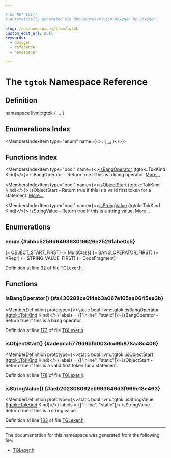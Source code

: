 ```yaml
---

# DO NOT EDIT!
# Automatically generated via docusaurus-plugin-doxygen by Doxygen.

slug: /api/namespaces/llvm/tgtok
custom_edit_url: null
keywords:
  - doxygen
  - reference
  - namespace

---
```





# The `tgtok` Namespace Reference

<DoxygenPage pluginConfig={pluginConfig}>



## Definition

<CodeBlock>namespace llvm::tgtok &#123; ... &#125;</CodeBlock>

## Enumerations Index

<MembersIndex>

<MembersIndexItem
  type="enum"
  name={<>:  &#123; <a href="#abbc5259d649363016626e2529fabe0c5">...</a> &#125;</>}>
</MembersIndexItem>

</MembersIndex>

## Functions Index

<MembersIndex>

<MembersIndexItem
  type="bool"
  name={<><a href="#a430288ce6f4ab3a067e165aa0645ee3b">isBangOperator</a> (tgtok::TokKind Kind)</>}>
isBangOperator - Return true if this is a bang operator. <a href="#a430288ce6f4ab3a067e165aa0645ee3b">More...</a>
</MembersIndexItem>

<MembersIndexItem
  type="bool"
  name={<><a href="#adedca5779d9bfd003dcd9b878aa8c406">isObjectStart</a> (tgtok::TokKind Kind)</>}>
isObjectStart - Return true if this is a valid first token for a statement. <a href="#adedca5779d9bfd003dcd9b878aa8c406">More...</a>
</MembersIndexItem>

<MembersIndexItem
  type="bool"
  name={<><a href="#aeb202308092eb993646d3f969e18e463">isStringValue</a> (tgtok::TokKind Kind)</>}>
isStringValue - Return true if this is a string value. <a href="#aeb202308092eb993646d3f969e18e463">More...</a>
</MembersIndexItem>

</MembersIndex>


<SectionDefinition>

## Enumerations

### enum  {#abbc5259d649363016626e2529fabe0c5}

<MemberDefinition
  prototype="enum llvm::tgtok::TokKind ">

<EnumerationList title="Enumeration values">

<Link id="abbc5259d649363016626e2529fabe0c5ad5504ffda0efa1de5ca3294f5ea86bbf" />
<EnumerationListItem name="Eof">

</EnumerationListItem>

<Link id="abbc5259d649363016626e2529fabe0c5a857bb78262fafbb375c8ddb3bbb40786" />
<EnumerationListItem name="Error">

</EnumerationListItem>

<Link id="abbc5259d649363016626e2529fabe0c5ab6518ad1edafb12d97dfa4c6fcdca405" />
<EnumerationListItem name="minus">

</EnumerationListItem>

<Link id="abbc5259d649363016626e2529fabe0c5af7dfdb0abdda5fcfe131bb1c1c6ccb71" />
<EnumerationListItem name="plus">

</EnumerationListItem>

<Link id="abbc5259d649363016626e2529fabe0c5a40cabdc4be4733e64eac9c7f83132f03" />
<EnumerationListItem name="l_square">

</EnumerationListItem>

<Link id="abbc5259d649363016626e2529fabe0c5a010c75d9fc7a8d85a674d2dddf5d54ad" />
<EnumerationListItem name="r_square">

</EnumerationListItem>

<Link id="abbc5259d649363016626e2529fabe0c5a35420167961de464fb47ec9732841a3d" />
<EnumerationListItem name="l_brace">

</EnumerationListItem>

<Link id="abbc5259d649363016626e2529fabe0c5ad02542660854e784e7c214a8dba6c234" />
<EnumerationListItem name="r_brace">

</EnumerationListItem>

<Link id="abbc5259d649363016626e2529fabe0c5a7ca2031967b9994e99508bf0b78520e7" />
<EnumerationListItem name="l_paren">

</EnumerationListItem>

<Link id="abbc5259d649363016626e2529fabe0c5a2f1ba4b878badcae8ff5c8abf15c31eb" />
<EnumerationListItem name="r_paren">

</EnumerationListItem>

<Link id="abbc5259d649363016626e2529fabe0c5af4971765146e9eb55e9536e3017b3457" />
<EnumerationListItem name="less">

</EnumerationListItem>

<Link id="abbc5259d649363016626e2529fabe0c5af4368dbd4f5a6192fa1b7a17f220677e" />
<EnumerationListItem name="greater">

</EnumerationListItem>

<Link id="abbc5259d649363016626e2529fabe0c5ac289b529b3eac246daa84b6029a8f32a" />
<EnumerationListItem name="colon">

</EnumerationListItem>

<Link id="abbc5259d649363016626e2529fabe0c5aa7ef6093191c7af59ccbc6ee4a3c5551" />
<EnumerationListItem name="semi">

</EnumerationListItem>

<Link id="abbc5259d649363016626e2529fabe0c5a31b3f98cff1881ed369ffe28cef4efaf" />
<EnumerationListItem name="comma">

</EnumerationListItem>

<Link id="abbc5259d649363016626e2529fabe0c5a89e8c5a65289a09adf80db3d1775bb3a" />
<EnumerationListItem name="dot">

</EnumerationListItem>

<Link id="abbc5259d649363016626e2529fabe0c5a7b38b5f9458ca8aa4eafb3b72b91cbe3" />
<EnumerationListItem name="equal">

</EnumerationListItem>

<Link id="abbc5259d649363016626e2529fabe0c5af32d4b104ac8d76f0ba9bd78ef3bd567" />
<EnumerationListItem name="question">

</EnumerationListItem>

<Link id="abbc5259d649363016626e2529fabe0c5a1dfc4cdbd750836b37c136d241f19ddd" />
<EnumerationListItem name="paste">

</EnumerationListItem>

<Link id="abbc5259d649363016626e2529fabe0c5aefd642499efb3e0e79077ba5623968f4" />
<EnumerationListItem name="dotdotdot">

</EnumerationListItem>

<Link id="abbc5259d649363016626e2529fabe0c5a58b95af1ca96e109f85a0646a05fceb7" />
<EnumerationListItem name="TrueVal">

</EnumerationListItem>

<Link id="abbc5259d649363016626e2529fabe0c5aeb5a2908109c763377832cbb4726b6d4" />
<EnumerationListItem name="FalseVal">

</EnumerationListItem>

<Link id="abbc5259d649363016626e2529fabe0c5a3a7597ca475c0fcf10856ef36351d1ac" />
<EnumerationListItem name="IntVal">

</EnumerationListItem>

<Link id="abbc5259d649363016626e2529fabe0c5a97d8c4bae82b44ebea73f7288c51fdc6" />
<EnumerationListItem name="BinaryIntVal">

</EnumerationListItem>

<Link id="abbc5259d649363016626e2529fabe0c5a591ae45c1a766f301b271d4b6c6ae309" />
<EnumerationListItem name="Ifdef">

</EnumerationListItem>

<Link id="abbc5259d649363016626e2529fabe0c5ab5f689dca655bd115c72494630f3c79a" />
<EnumerationListItem name="Ifndef">

</EnumerationListItem>

<Link id="abbc5259d649363016626e2529fabe0c5af9f9662bb78e64d7db00b19d61e41655" />
<EnumerationListItem name="Else">

</EnumerationListItem>

<Link id="abbc5259d649363016626e2529fabe0c5ac30621b04c693439dc7bb717136677f1" />
<EnumerationListItem name="Endif">

</EnumerationListItem>

<Link id="abbc5259d649363016626e2529fabe0c5aa5473621006ceb72a609eef2452e3b1b" />
<EnumerationListItem name="Define">

</EnumerationListItem>

<Link id="abbc5259d649363016626e2529fabe0c5a1ef22e535a2fc701cdafaffe74fc7490" />
<EnumerationListItem name="Bit">

</EnumerationListItem>

<Link id="abbc5259d649363016626e2529fabe0c5a3c0710aa6b054662f67b480712fa2b95" />
<EnumerationListItem name="Bits">

</EnumerationListItem>

<Link id="abbc5259d649363016626e2529fabe0c5a4a6621856674f376740a1ba6efd809e3" />
<EnumerationListItem name="Code">

</EnumerationListItem>

<Link id="abbc5259d649363016626e2529fabe0c5ada09b995722faae2fac3dacfddd27999" />
<EnumerationListItem name="Dag">

</EnumerationListItem>

<Link id="abbc5259d649363016626e2529fabe0c5add6c7668426aa0bcce9f65adf90b78cd" />
<EnumerationListItem name="ElseKW">

</EnumerationListItem>

<Link id="abbc5259d649363016626e2529fabe0c5a746bc3776b8e263c46912952f7e3d544" />
<EnumerationListItem name="Field">

</EnumerationListItem>

<Link id="abbc5259d649363016626e2529fabe0c5a5fa7b4069ef3bd1ceb9f2caa315cf5ac" />
<EnumerationListItem name="In">

</EnumerationListItem>

<Link id="abbc5259d649363016626e2529fabe0c5ab9183e80a75491fb03dafb5c7334b206" />
<EnumerationListItem name="Include">

</EnumerationListItem>

<Link id="abbc5259d649363016626e2529fabe0c5abb824e612ba80ddfd262b018bf537595" />
<EnumerationListItem name="Int">

</EnumerationListItem>

<Link id="abbc5259d649363016626e2529fabe0c5afef9bccea014fbcc9d61070cb7dbb5ff" />
<EnumerationListItem name="List">

</EnumerationListItem>

<Link id="abbc5259d649363016626e2529fabe0c5a394bf05139245f8e3ee22865dc9c1caf" />
<EnumerationListItem name="String">

</EnumerationListItem>

<Link id="abbc5259d649363016626e2529fabe0c5a0a3f5b60adefd865c58eacd375747316" />
<EnumerationListItem name="Then">

</EnumerationListItem>

<Link id="abbc5259d649363016626e2529fabe0c5add9085f1928d88045ae5348048f238a6" />
<EnumerationListItem name="OBJECT_START_FIRST">

</EnumerationListItem>

<Link id="abbc5259d649363016626e2529fabe0c5ab912134084f850ecf68862955821dcf0" />
<EnumerationListItem name="Assert">
 (= OBJECT&#95;START&#95;FIRST)
</EnumerationListItem>

<Link id="abbc5259d649363016626e2529fabe0c5ada3eb06ada644390db065d37b3fd87ac" />
<EnumerationListItem name="Class">

</EnumerationListItem>

<Link id="abbc5259d649363016626e2529fabe0c5aceb138f68fe183995736614928e3394a" />
<EnumerationListItem name="Def">

</EnumerationListItem>

<Link id="abbc5259d649363016626e2529fabe0c5a7c24995e74158e2cb811f4ce442ba449" />
<EnumerationListItem name="Defm">

</EnumerationListItem>

<Link id="abbc5259d649363016626e2529fabe0c5a637350b60045090af105b1b2e6abdbe9" />
<EnumerationListItem name="Defset">

</EnumerationListItem>

<Link id="abbc5259d649363016626e2529fabe0c5a15e5c36c836815898cc9bcb823d133aa" />
<EnumerationListItem name="Deftype">

</EnumerationListItem>

<Link id="abbc5259d649363016626e2529fabe0c5a28ac3fa09ce02c46bed697187add17a3" />
<EnumerationListItem name="Defvar">

</EnumerationListItem>

<Link id="abbc5259d649363016626e2529fabe0c5a91b51d65bb7702eb087fb2cd735cc6a1" />
<EnumerationListItem name="Dump">

</EnumerationListItem>

<Link id="abbc5259d649363016626e2529fabe0c5aeadc4b3f44e71024da7f69e73a36df24" />
<EnumerationListItem name="Foreach">

</EnumerationListItem>

<Link id="abbc5259d649363016626e2529fabe0c5ab2ceb2a4ac0a01535be896234ce2d83c" />
<EnumerationListItem name="If">

</EnumerationListItem>

<Link id="abbc5259d649363016626e2529fabe0c5a8fafa1ff59af00a783108ebda48f52d2" />
<EnumerationListItem name="Let">

</EnumerationListItem>

<Link id="abbc5259d649363016626e2529fabe0c5a9705ec9113e3e375159a057a77325c8f" />
<EnumerationListItem name="MultiClass">

</EnumerationListItem>

<Link id="abbc5259d649363016626e2529fabe0c5ad244467eb69de582e14f882fccfcf845" />
<EnumerationListItem name="OBJECT_START_LAST">
 (= MultiClass)
</EnumerationListItem>

<Link id="abbc5259d649363016626e2529fabe0c5a13878ee469c6403100a398bca60a7638" />
<EnumerationListItem name="BANG_OPERATOR_FIRST">

</EnumerationListItem>

<Link id="abbc5259d649363016626e2529fabe0c5a5e619bfe6e3576f4e30762fcd89fd981" />
<EnumerationListItem name="XConcat">
 (= BANG&#95;OPERATOR&#95;FIRST)
</EnumerationListItem>

<Link id="abbc5259d649363016626e2529fabe0c5ab53bfc4906c64a77a8b949d00dcdf36c" />
<EnumerationListItem name="XADD">

</EnumerationListItem>

<Link id="abbc5259d649363016626e2529fabe0c5a2b9baa42404e3df8c4dbddade04ad66c" />
<EnumerationListItem name="XSUB">

</EnumerationListItem>

<Link id="abbc5259d649363016626e2529fabe0c5ad60fbbbf853f7d784cfd7e3a6139eedd" />
<EnumerationListItem name="XMUL">

</EnumerationListItem>

<Link id="abbc5259d649363016626e2529fabe0c5a059111ec9a7cc3ba37cd6d5be02a6c56" />
<EnumerationListItem name="XDIV">

</EnumerationListItem>

<Link id="abbc5259d649363016626e2529fabe0c5a92af337ba38baeea36f7af17bd14d912" />
<EnumerationListItem name="XNOT">

</EnumerationListItem>

<Link id="abbc5259d649363016626e2529fabe0c5a012f44802ed5e19c1e3f268b5304c3e8" />
<EnumerationListItem name="XLOG2">

</EnumerationListItem>

<Link id="abbc5259d649363016626e2529fabe0c5a26e3ebb5bd26ece3dc4588ecc884f9a8" />
<EnumerationListItem name="XAND">

</EnumerationListItem>

<Link id="abbc5259d649363016626e2529fabe0c5a1558fb27f0970c668a59c38f4776a302" />
<EnumerationListItem name="XOR">

</EnumerationListItem>

<Link id="abbc5259d649363016626e2529fabe0c5a69d1696a733ea65dfdcbeb0dcb24751a" />
<EnumerationListItem name="XXOR">

</EnumerationListItem>

<Link id="abbc5259d649363016626e2529fabe0c5a04e02115deb25646a5a71e3dc7daa2b6" />
<EnumerationListItem name="XSRA">

</EnumerationListItem>

<Link id="abbc5259d649363016626e2529fabe0c5a2227887607391bafde87d2c39bec627b" />
<EnumerationListItem name="XSRL">

</EnumerationListItem>

<Link id="abbc5259d649363016626e2529fabe0c5a783b904d2c5fb798308c44578713a591" />
<EnumerationListItem name="XSHL">

</EnumerationListItem>

<Link id="abbc5259d649363016626e2529fabe0c5ada3fe9c96e771169e5601b9e2f2de059" />
<EnumerationListItem name="XListConcat">

</EnumerationListItem>

<Link id="abbc5259d649363016626e2529fabe0c5ae3f27171e0a6e52067df8cdf3cda2287" />
<EnumerationListItem name="XListFlatten">

</EnumerationListItem>

<Link id="abbc5259d649363016626e2529fabe0c5a061cbb7cb46a6ea2ab680ef745260bae" />
<EnumerationListItem name="XListSplat">

</EnumerationListItem>

<Link id="abbc5259d649363016626e2529fabe0c5adf79c943252727b9f695adec3dbf9096" />
<EnumerationListItem name="XStrConcat">

</EnumerationListItem>

<Link id="abbc5259d649363016626e2529fabe0c5a4f0dff20fb79f023de450b7a75e98146" />
<EnumerationListItem name="XInterleave">

</EnumerationListItem>

<Link id="abbc5259d649363016626e2529fabe0c5a9132373e72b422a9bbcde7d79d7358af" />
<EnumerationListItem name="XSubstr">

</EnumerationListItem>

<Link id="abbc5259d649363016626e2529fabe0c5a1a88673f7d9d5fe1cb1ff5abe81d04d8" />
<EnumerationListItem name="XFind">

</EnumerationListItem>

<Link id="abbc5259d649363016626e2529fabe0c5a9a2b9bc9f58163e9594cdbca2448f19c" />
<EnumerationListItem name="XCast">

</EnumerationListItem>

<Link id="abbc5259d649363016626e2529fabe0c5af80adbb301e62db3df43b2591807d8d5" />
<EnumerationListItem name="XSubst">

</EnumerationListItem>

<Link id="abbc5259d649363016626e2529fabe0c5ac95ec699302d8ea43b1fa32ade62bddb" />
<EnumerationListItem name="XForEach">

</EnumerationListItem>

<Link id="abbc5259d649363016626e2529fabe0c5ac82edff85e70ceb4687a5af61d0bf9a7" />
<EnumerationListItem name="XFilter">

</EnumerationListItem>

<Link id="abbc5259d649363016626e2529fabe0c5a1a92764432d67b2c80bbe39054bbcc64" />
<EnumerationListItem name="XFoldl">

</EnumerationListItem>

<Link id="abbc5259d649363016626e2529fabe0c5a6d18a6a370bbcfdb80a8c6516ffef947" />
<EnumerationListItem name="XHead">

</EnumerationListItem>

<Link id="abbc5259d649363016626e2529fabe0c5ab0d63c95f25378bcf829978ea8aaf45b" />
<EnumerationListItem name="XTail">

</EnumerationListItem>

<Link id="abbc5259d649363016626e2529fabe0c5a6ff0ea0d2e2ece39281bd4cd1d741e85" />
<EnumerationListItem name="XSize">

</EnumerationListItem>

<Link id="abbc5259d649363016626e2529fabe0c5a51720d5c279ad0688523616f55dc26a0" />
<EnumerationListItem name="XEmpty">

</EnumerationListItem>

<Link id="abbc5259d649363016626e2529fabe0c5adaeef1552cd410e48b032159230a6f2d" />
<EnumerationListItem name="XInitialized">

</EnumerationListItem>

<Link id="abbc5259d649363016626e2529fabe0c5a0667c742c86523e3b48cfb03351aec58" />
<EnumerationListItem name="XIf">

</EnumerationListItem>

<Link id="abbc5259d649363016626e2529fabe0c5a898ba94826d66cc34c19eea1c38b632f" />
<EnumerationListItem name="XCond">

</EnumerationListItem>

<Link id="abbc5259d649363016626e2529fabe0c5afb9e21731f9e22d3c5b51dcd60d4203b" />
<EnumerationListItem name="XEq">

</EnumerationListItem>

<Link id="abbc5259d649363016626e2529fabe0c5a3ea4c99e29e170aa71dbf5cd16a7ea65" />
<EnumerationListItem name="XIsA">

</EnumerationListItem>

<Link id="abbc5259d649363016626e2529fabe0c5ad9323d384b6bdf153725fcae7ba68b88" />
<EnumerationListItem name="XDag">

</EnumerationListItem>

<Link id="abbc5259d649363016626e2529fabe0c5a0d009a8dd4a144b766cd32fdf0df6126" />
<EnumerationListItem name="XNe">

</EnumerationListItem>

<Link id="abbc5259d649363016626e2529fabe0c5a87e256ba6a0db9ba76d47722d5c8b7fb" />
<EnumerationListItem name="XLe">

</EnumerationListItem>

<Link id="abbc5259d649363016626e2529fabe0c5a8e13db1427a9f584205a110026e71ca1" />
<EnumerationListItem name="XLt">

</EnumerationListItem>

<Link id="abbc5259d649363016626e2529fabe0c5aa8a82d026433b1a0bd216c111cf30080" />
<EnumerationListItem name="XGe">

</EnumerationListItem>

<Link id="abbc5259d649363016626e2529fabe0c5aebcfd1627a6b9d014813aa0fc0ff5bff" />
<EnumerationListItem name="XGt">

</EnumerationListItem>

<Link id="abbc5259d649363016626e2529fabe0c5adf3df8b056ec419c6aec01babb7ab45a" />
<EnumerationListItem name="XSetDagOp">

</EnumerationListItem>

<Link id="abbc5259d649363016626e2529fabe0c5ab0f5e378f6e1d05637f03dcc08c47020" />
<EnumerationListItem name="XGetDagOp">

</EnumerationListItem>

<Link id="abbc5259d649363016626e2529fabe0c5a1c9cbe43d63fa3bfead18de065d125f1" />
<EnumerationListItem name="XExists">

</EnumerationListItem>

<Link id="abbc5259d649363016626e2529fabe0c5aff87ae80027691451cb7bc26cf73d409" />
<EnumerationListItem name="XListRemove">

</EnumerationListItem>

<Link id="abbc5259d649363016626e2529fabe0c5aa690c885ddaf9bf97665afc059763c38" />
<EnumerationListItem name="XToLower">

</EnumerationListItem>

<Link id="abbc5259d649363016626e2529fabe0c5abd5cef2dbd542f3d8be008b9dd5a858f" />
<EnumerationListItem name="XToUpper">

</EnumerationListItem>

<Link id="abbc5259d649363016626e2529fabe0c5a332b5bbabaf5bbe0e68e96445ce23261" />
<EnumerationListItem name="XRange">

</EnumerationListItem>

<Link id="abbc5259d649363016626e2529fabe0c5ad8efe2bb2935c415fb2eab0ae99df2ae" />
<EnumerationListItem name="XGetDagArg">

</EnumerationListItem>

<Link id="abbc5259d649363016626e2529fabe0c5a31b6a116ea01f970b57b090efc1f476b" />
<EnumerationListItem name="XGetDagName">

</EnumerationListItem>

<Link id="abbc5259d649363016626e2529fabe0c5a0eb00767dc58be83b2f3b4c809021d82" />
<EnumerationListItem name="XSetDagArg">

</EnumerationListItem>

<Link id="abbc5259d649363016626e2529fabe0c5aa0f2b471ae03bcbbd308ac4c920dc619" />
<EnumerationListItem name="XSetDagName">

</EnumerationListItem>

<Link id="abbc5259d649363016626e2529fabe0c5af8073683f4c7c5eb22f558a0e5ae307c" />
<EnumerationListItem name="XRepr">

</EnumerationListItem>

<Link id="abbc5259d649363016626e2529fabe0c5abf0a8a44603218c4ba56be75626be18f" />
<EnumerationListItem name="BANG_OPERATOR_LAST">
 (= XRepr)
</EnumerationListItem>

<Link id="abbc5259d649363016626e2529fabe0c5a3d6901abc28f6eea27dc3fe5dbff8d84" />
<EnumerationListItem name="STRING_VALUE_FIRST">

</EnumerationListItem>

<Link id="abbc5259d649363016626e2529fabe0c5aca8a950a42e5a08dff888aeb505e685c" />
<EnumerationListItem name="Id">
 (= STRING&#95;VALUE&#95;FIRST)
</EnumerationListItem>

<Link id="abbc5259d649363016626e2529fabe0c5ada54f15a981c262b714e3278e0831e86" />
<EnumerationListItem name="StrVal">

</EnumerationListItem>

<Link id="abbc5259d649363016626e2529fabe0c5a218a3df235546fc092fe0f463e6b714d" />
<EnumerationListItem name="VarName">

</EnumerationListItem>

<Link id="abbc5259d649363016626e2529fabe0c5a4e37458f80fae3c44a7e38f137713536" />
<EnumerationListItem name="CodeFragment">

</EnumerationListItem>

<Link id="abbc5259d649363016626e2529fabe0c5ad8a2161ab6531c2a24ac491674e07f1f" />
<EnumerationListItem name="STRING_VALUE_LAST">
 (= CodeFragment)
</EnumerationListItem>

</EnumerationList>

Definition at line <a href="/docs/api/files/lib/lib/tablegen/tglexer-h/#l00032">32</a> of file <a href="/docs/api/files/lib/lib/tablegen/tglexer-h">TGLexer.h</a>.
</MemberDefinition>

</SectionDefinition>

<SectionDefinition>

## Functions

### isBangOperator() {#a430288ce6f4ab3a067e165aa0645ee3b}

<MemberDefinition
  prototype={<>static bool llvm::tgtok::isBangOperator (<a href="#abbc5259d649363016626e2529fabe0c5">tgtok::TokKind</a> Kind)</>}
  labels = {["inline", "static"]}>
isBangOperator - Return true if this is a bang operator.

Definition at line <a href="/docs/api/files/lib/lib/tablegen/tglexer-h/#l00173">173</a> of file <a href="/docs/api/files/lib/lib/tablegen/tglexer-h">TGLexer.h</a>.
</MemberDefinition>

### isObjectStart() {#adedca5779d9bfd003dcd9b878aa8c406}

<MemberDefinition
  prototype={<>static bool llvm::tgtok::isObjectStart (<a href="#abbc5259d649363016626e2529fabe0c5">tgtok::TokKind</a> Kind)</>}
  labels = {["inline", "static"]}>
isObjectStart - Return true if this is a valid first token for a statement.

Definition at line <a href="/docs/api/files/lib/lib/tablegen/tglexer-h/#l00178">178</a> of file <a href="/docs/api/files/lib/lib/tablegen/tglexer-h">TGLexer.h</a>.
</MemberDefinition>

### isStringValue() {#aeb202308092eb993646d3f969e18e463}

<MemberDefinition
  prototype={<>static bool llvm::tgtok::isStringValue (<a href="#abbc5259d649363016626e2529fabe0c5">tgtok::TokKind</a> Kind)</>}
  labels = {["inline", "static"]}>
isStringValue - Return true if this is a string value.

Definition at line <a href="/docs/api/files/lib/lib/tablegen/tglexer-h/#l00183">183</a> of file <a href="/docs/api/files/lib/lib/tablegen/tglexer-h">TGLexer.h</a>.
</MemberDefinition>

</SectionDefinition>

<hr/>

The documentation for this namespace was generated from the following file:

<ul>
<li><a href="/docs/api/files/lib/lib/tablegen/tglexer-h">TGLexer.h</a></li>
</ul>

</DoxygenPage>
